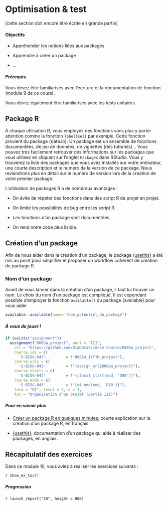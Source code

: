 # Optimisation & test {#optimisation}

[cette section doit encore être écrite en grande partie]

#### Objectifs {.unnumbered}

-   Appréhender les notions liées aux packages

-   Apprendre à créer un package

-   ...

#### Prérequis {.unnumbered}

Vous devez être familiarisés avec l'écriture et la documentation de fonction (module 9 de ce cours).

Vous devez également être familiarisés avec les tests unitaires.

## Package R {#package}

À chaque utilisation R, vous employez des fonctions sans plus y porter attention comme la fonction `labelise()` par exemple. Cette fonction provient du package {data.io}. Un package est un ensemble de fonctions documentées, de jeu de données, de vignettes (des tutoriels)... Vous pouvez très facilement retrouver des informations sur les packages que vous utilisez en cliquant sur l'onglet `Packages` dans RStudio. Vous y trouverez la liste des packages que vous avez installés sur votre ordinateur, une courte description et le numéro de la version de ce package. Nous reviendrons plus en détail sur le numéro de version lors de la création de votre premier package.

L'utilisation de packages R a de nombreux avantages :

-   On évite de répéter des fonctions dans des script R de projet en projet.

-   On limite les possibilités de bug entre les script R.

-   Les fonctions d'un package sont documentées.

-   On rend notre code plus lisible.

## Création d'un package {#creerunpackage}

Afin de nous aider dans la création d'un package, le package {[usethis}](https://usethis.r-lib.org) a été mis au point pour simplifier et proposer un workflow cohérent de création de package R.

### Nom d'un package

Avant de vous lancer dans la création d'un package, il faut lui trouver un nom. Le choix du nom d'un package est compliqué. Il est cependant possible d'employer la fonction `available()` du package {available} pour vous aider

```r
available::available(name= "nom_potentiel_du_package")
```

```{=html}
<!---- G.E.
- description d'un package
- devtools_history.R pour la reproductibilité
- license
- vignette
- documentation
- gestion de versions
- readme
- intégration continue
- ...
--->
```

##### À vous de jouer ! {.unnumbered}

```r
if (exists("assignment"))
  assignment("D08Ga_project", part = "III",
    url = "https://github.com/BioDataScience-Course/D08Ga_project",
    course.ids = c(
      'S-BIOG-043'         = !"D08Ia_{YY}M_project"),
    course.urls = c(
      'S-BIOG-043'         = !"{assign_url$D08Ga_project}"),
    course.starts = c(
      'S-BIOG-043'         = !"{class1_start(mod, 'D08')}"),
    course.ends = c(
      'S-BIOG-043'         = !"{n4_end(mod, 'D10')}"),
    term = "Q1", level = 4, n = 1,
    toc = "Organisation d'un projet (partie III)")
```

##### Pour en savoir plus {.unnumbered}

-   [Créer un package R en quelques minutes](https://thinkr.fr/creer-package-r-quelques-minutes/), courte explication sur la création d'un package R, en français.

-   [{usethis}](https://usethis.r-lib.org), documentation d'un package qui aide à réaliser des packages, en anglais.

## Récapitulatif des exercices {#recapitulatifd10}

Dans ce module 10, vous aviez à réaliser les exercices suivants :

`r show_ex_toc()`

##### Progression {.unnumbered}

`r launch_report("10", height = 800)`


